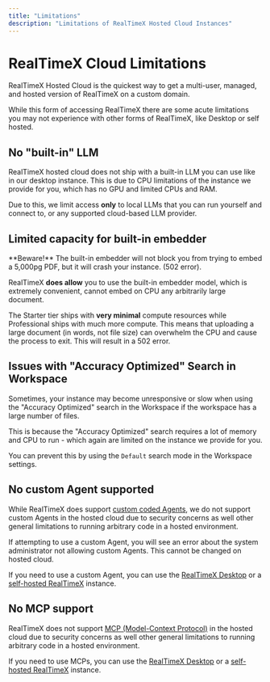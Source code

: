 ```yaml
---
title: "Limitations"
description: "Limitations of RealTimeX Hosted Cloud Instances"
---
```



# RealTimeX Cloud Limitations

RealTimeX Hosted Cloud is the quickest way to get a multi-user, managed, and hosted version of RealTimeX on a custom domain.

While this form of accessing RealTimeX there are some acute limitations you may not experience with other forms of RealTimeX, like Desktop or self hosted.

## No "built-in" LLM

RealTimeX hosted cloud does not ship with a built-in LLM you can use like in our desktop instance. This is due to CPU limitations of the instance we provide for you, which has no GPU and limited CPUs and RAM.

Due to this, we limit access **only** to local LLMs that you can run yourself and connect to, or any supported cloud-based LLM provider.

## Limited capacity for built-in embedder

<Callout type="error" emoji="️‼️">
  **Beware!** The built-in embedder will not block you from trying to embed a
  5,000pg PDF, but it will crash your instance. (502 error).
</Callout>

RealTimeX **does allow** you to use the built-in embedder model, which is extremely convenient, cannot embed on CPU any arbitrarily large document.

The Starter tier ships with **very minimal** compute resources while Professional ships with much more compute. This means that uploading a large document (in words, not file size) can overwhelm the CPU and cause
the process to exit. This will result in a 502 error.

###

## Issues with "Accuracy Optimized" Search in Workspace

Sometimes, your instance may become unresponsive or slow when using the "Accuracy Optimized" search in the Workspace if the workspace has a large number of files.

This is because the "Accuracy Optimized" search requires a lot of memory and CPU to run - which again are limited on the instance we provide for you.

You can prevent this by using the `Default` search mode in the Workspace settings.

## No custom Agent supported

While RealTimeX does support [custom coded Agents](/agent/custom/introduction), we do not support custom Agents in the hosted cloud due to security concerns
as well other general limitations to running arbitrary code in a hosted environment.

If attempting to use a custom Agent, you will see an error about the system administrator not allowing custom Agents. This cannot be changed on hosted cloud.

If you need to use a custom Agent, you can use the [RealTimeX Desktop](/installation-desktop/overview) or a [self-hosted RealTimeX](/installation-docker/overview) instance.

## No MCP support

RealTimeX does not support [MCP (Model-Context Protocol)](mcp-compatibility/overview) in the hosted cloud due to security concerns as well other general limitations to running arbitrary code in a hosted environment.

If you need to use MCPs, you can use the [RealTimeX Desktop](/installation-desktop/overview) or a [self-hosted RealTimeX](/installation-docker/overview) instance.
